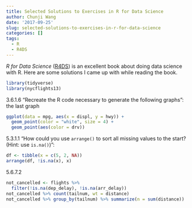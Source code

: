 ```yaml
---
title: Selected Solutions to Exercises in R for Data Science
author: Chunji Wang
date: '2017-09-25'
slug: selected-solutions-to-exercises-in-r-for-data-science
categories: []
tags:
  - R
  - R4DS
---
```


_R for Data Science_ ([R4DS](http://r4ds.had.co.nz/)) is an excellent book about doing data science with R. Here are some solutions I came up with while reading the book. 

```r
library(tidyverse)
library(nycflights13)
```


3.6.1.6 "Recreate the R code necessary to generate the following graphs": the last graph
```r
ggplot(data = mpg, aes(x = displ, y = hwy)) +
  geom_point(color = "white", size = 4) +
  geom_point(aes(color = drv))
```


5.3.1.1 "How could you use `arrange()` to sort all missing values to the start? (Hint: use `is.na()`)":
```r
df <- tibble(x = c(5, 2, NA))
arrange(df, !is.na(x), x)
```

5.6.7.2
```r
not_cancelled <- flights %>% 
  filter(!is.na(dep_delay), !is.na(arr_delay))
not_cancelled %>% count(tailnum, wt = distance)
not_cancelled %>% group_by(tailnum) %>% summarize(n = sum(distance))
```


